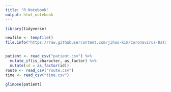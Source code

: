 ```yaml
---
title: "R Notebook"
output: html_notebook
---
```


 

```r
library(tidyverse)
```

```r

newfile <- tempfile()
file.info("https://raw.githubusercontent.com/jihoo-kim/Coronavirus-Dataset/master/patient.csv")


patient <- read_csv("patient.csv") %>%
  mutate_if(is_character, as_factor) %>% 
  mutate(id = as_factor(id))
route <- read_csv("route.csv")
time <- read_csv("time.csv")

glimpse(patient)
```

